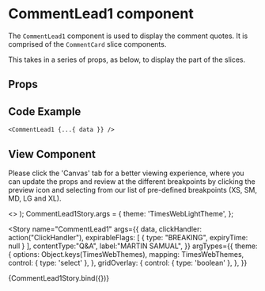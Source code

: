 
<Meta
  title="Newskit Slices/Comment Lead 1"
  component={CommentLead1}
/>

# CommentLead1 component
The `CommentLead1` component is used to display the comment quotes.
It is comprised of the `CommentCard` slice components.

This takes in a series of props, as below, to display the part of the slices.

## Props
<Props of={CommentLead1} />

## Code Example
`<CommentLead1 {...{ data }} />`

## View Component
Please click the 'Canvas' tab for a better viewing experience, where you can update the props and review at the different breakpoints by clicking the preview icon and selecting from our list of pre-defined breakpoints (XS, SM, MD, LG and XL).

  <TCThemeProvider theme={theme}>
    <>
      <GridOverlay show={gridOverlay} />
      <CommentLead1 {...{ data, clickHandler }} />
    </>
  </TCThemeProvider>
);
CommentLead1Story.args = {
  theme: 'TimesWebLightTheme',
};

<Story 
  name="CommentLead1"
  args={{
    data,
    clickHandler: action("ClickHandler"),
    expirableFlags: [
        {
          type: "BREAKING",
          expiryTime: null
        }
    ],
    contentType:"Q&A",
    label:"MARTIN SAMUAL",
  }}
  argTypes={{
    theme: {
      options: Object.keys(TimesWebThemes),
      mapping: TimesWebThemes,
      control: { type: 'select' },
    },
    gridOverlay: {
      control: { type: 'boolean' },
    },
  }}
>
  {CommentLead1Story.bind({})}
</Story>
